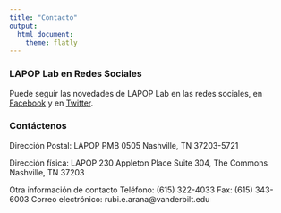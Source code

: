 ```yaml
---
title: "Contacto"
output: 
  html_document:
    theme: flatly
---
```


### LAPOP Lab en Redes Sociales

Puede seguir las novedades de LAPOP Lab en las redes sociales, en [Facebook](https://www.facebook.com/LAPOPLab) y en [Twitter](https://twitter.com/Lapop_Barometro). 

### Contáctenos

Dirección Postal:
LAPOP
PMB 0505
Nashville, TN 37203-5721

Dirección física:
LAPOP
230 Appleton Place
Suite 304, The Commons
Nashville, TN 37203

Otra información de contacto
Teléfono: (615) 322-4033
Fax: (615) 343-6003
Correo electrónico: rubi.e.arana@vanderbilt.edu
